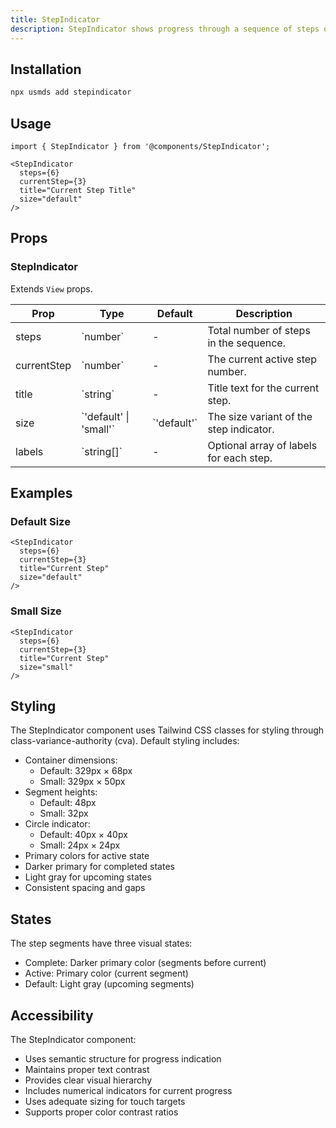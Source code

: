 ```yaml
---
title: StepIndicator
description: StepIndicator shows progress through a sequence of steps or stages in a process.
---
```


## Installation

```bash
npx usmds add stepindicator
```

## Usage

```tsx
import { StepIndicator } from '@components/StepIndicator';

<StepIndicator
  steps={6}
  currentStep={3}
  title="Current Step Title"
  size="default"
/>
```

## Props

### StepIndicator

Extends `View` props.

<table>
  <thead>
    <tr>
      <th>Prop</th>
      <th>Type</th>
      <th>Default</th>
      <th>Description</th>
    </tr>
  </thead>
  <tbody>
    <tr>
      <td>steps</td>
      <td>`number`</td>
      <td>-</td>
      <td>Total number of steps in the sequence.</td>
    </tr>
    <tr>
      <td>currentStep</td>
      <td>`number`</td>
      <td>-</td>
      <td>The current active step number.</td>
    </tr>
    <tr>
      <td>title</td>
      <td>`string`</td>
      <td>-</td>
      <td>Title text for the current step.</td>
    </tr>
    <tr>
      <td>size</td>
      <td>`'default' | 'small'`</td>
      <td>`'default'`</td>
      <td>The size variant of the step indicator.</td>
    </tr>
    <tr>
      <td>labels</td>
      <td>`string[]`</td>
      <td>-</td>
      <td>Optional array of labels for each step.</td>
    </tr>
  </tbody>
</table>

## Examples

### Default Size

```tsx
<StepIndicator
  steps={6}
  currentStep={3}
  title="Current Step"
  size="default"
/>
```

### Small Size

```tsx
<StepIndicator
  steps={6}
  currentStep={3}
  title="Current Step"
  size="small"
/>
```

## Styling

The StepIndicator component uses Tailwind CSS classes for styling through class-variance-authority (cva). Default styling includes:

- Container dimensions:
  - Default: 329px × 68px
  - Small: 329px × 50px
- Segment heights:
  - Default: 48px
  - Small: 32px
- Circle indicator:
  - Default: 40px × 40px
  - Small: 24px × 24px
- Primary colors for active state
- Darker primary for completed states
- Light gray for upcoming states
- Consistent spacing and gaps

## States

The step segments have three visual states:
- Complete: Darker primary color (segments before current)
- Active: Primary color (current segment)
- Default: Light gray (upcoming segments)

## Accessibility

The StepIndicator component:
- Uses semantic structure for progress indication
- Maintains proper text contrast
- Provides clear visual hierarchy
- Includes numerical indicators for current progress
- Uses adequate sizing for touch targets
- Supports proper color contrast ratios